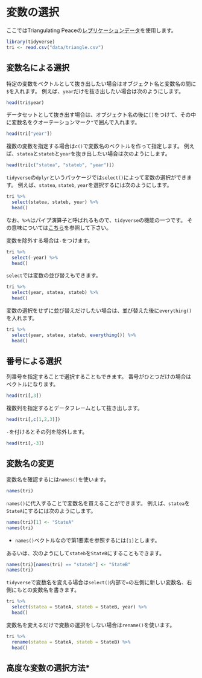 # 変数の選択 {#select-vars}

ここではTriangulating Peaceの[レプリケーションデータ](data/triabgle.csv)を使用します。

```r
library(tidyverse)
tri <- read.csv("data/triangle.csv")
```

## 変数名による選択

特定の変数をベクトルとして抜き出したい場合はオブジェクト名と変数名の間に`$`を入れます。
例えば、`year`だけを抜き出したい場合は次のようにします。

```r
head(tri$year)
```

データセットとして抜き出す場合は、オブジェクト名の後に`[]`をつけて、その中に変数名をクオーテーションマーク`"`で囲んで入れます。

```r
head(tri["year"])
```

複数の変数を指定する場合は`c()`で変数名のベクトルを作って指定します。
例えば、`statea`と`stateb`と`year`を抜き出したい場合は次のようにします。

```r
head(tri[c("statea", "stateb", "year")])
```

`tidyverse`の`dplyr`というパッケージでは`select()`によって変数の選択ができます。
例えば、`statea`, `stateb`, `year`を選択するには次のようにします。

```r
tri %>% 
  select(statea, stateb, year) %>% 
  head()
```

なお、` %>% `はパイプ演算子と呼ばれるもので、`tidyverse`の機能の一つです。
その意味については[こちら](pipe.html)を参照して下さい。

変数を除外する場合は`-`をつけます。

```r
tri %>% 
  select(-year) %>% 
  head()
```

`select`では変数の並び替えもできます。

```r
tri %>% 
  select(year, statea, stateb) %>% 
  head()
```

変数の選択をせずに並び替えだけしたい場合は、並び替えた後に`everything()`を入れます。

```r
tri %>% 
  select(year, statea, stateb, everything()) %>% 
  head()
```

## 番号による選択

列番号を指定することで選択することもできます。
番号がひとつだけの場合はベクトルになります。

```r
head(tri[,3])
```

複数列を指定するとデータフレームとして抜き出します。

```r
head(tri[,c(1,2,3)])
```

`-`を付けるとその列を除外します。

```r
head(tri[,-3])
```

## 変数名の変更

変数名を確認するには`names()`を使います。

```r
names(tri)
```

`names()`に代入することで変数名を買えることができます。
例えば、`statea`を`StateA`にするには次のようにします。

```r
names(tri)[1] <- "StateA"
names(tri)
```

- `names()`ベクトルなので第1要素を参照するには`[1]`とします。

あるいは、次のようにして`stateb`を`StateB`にすることもできます。

```r
names(tri)[names(tri) == "stateb"] <- "StateB"
names(tri)
```

`tidyverse`で変数名を変える場合は`select()`内部で`=`の左側に新しい変数名、右側にもとの変数名を書きます。

```r
tri %>% 
  select(statea = StateA, stateb = StateB, year) %>% 
  head()
```

変数名を変えるだけで変数の選択をしない場合は`rename()`を使います。

```r
tri %>% 
  rename(statea = StateA, stateb = StateB) %>% 
  head()
```

## 高度な変数の選択方法*